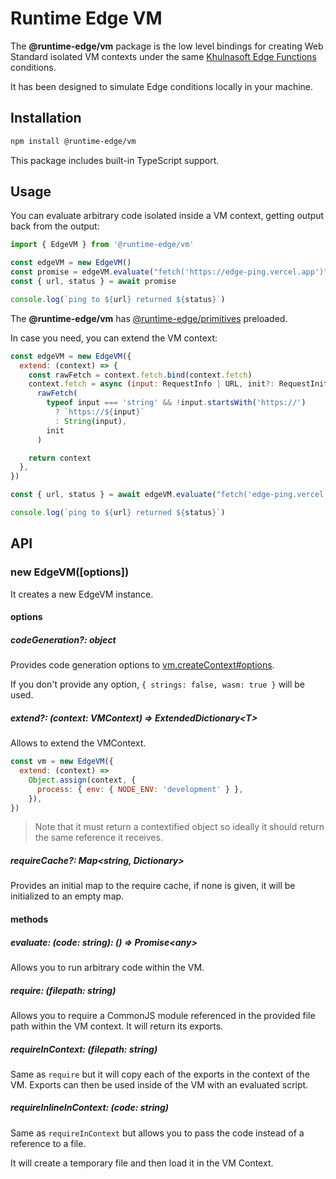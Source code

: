 # Runtime Edge VM

The **@runtime-edge/vm** package is the low level bindings for creating Web Standard isolated VM contexts under the same [Khulnasoft Edge Functions](https://khulnasoft.com/edge) conditions.

It has been designed to simulate Edge conditions locally in your machine.

## Installation

```sh npm2yarn
npm install @runtime-edge/vm
```

This package includes built-in TypeScript support.

## Usage

You can evaluate arbitrary code isolated inside a VM context, getting output back from the output:

```js
import { EdgeVM } from '@runtime-edge/vm'

const edgeVM = new EdgeVM()
const promise = edgeVM.evaluate("fetch('https://edge-ping.vercel.app')")
const { url, status } = await promise

console.log(`ping to ${url} returned ${status}`)
```

The **@runtime-edge/vm** has [@runtime-edge/primitives](/packages/primitives) preloaded.

In case you need, you can extend the VM context:

```js
const edgeVM = new EdgeVM({
  extend: (context) => {
    const rawFetch = context.fetch.bind(context.fetch)
    context.fetch = async (input: RequestInfo | URL, init?: RequestInit) =>
      rawFetch(
        typeof input === 'string' && !input.startsWith('https://')
          ? `https://${input}`
          : String(input),
        init
      )

    return context
  },
})

const { url, status } = await edgeVM.evaluate("fetch('edge-ping.vercel.app')")

console.log(`ping to ${url} returned ${status}`)
```

## API

### new EdgeVM([options])

It creates a new EdgeVM instance.

#### options

##### codeGeneration?: object

Provides code generation options to [vm.createContext#options](https://nodejs.org/api/vm.html#vmcreatecontextcontextobject-options).

If you don't provide any option, `{ strings: false, wasm: true }` will be used.

##### extend?: (context: VMContext) => ExtendedDictionary\<T>

Allows to extend the VMContext.

```js
const vm = new EdgeVM({
  extend: (context) =>
    Object.assign(context, {
      process: { env: { NODE_ENV: 'development' } },
    }),
})
```

> Note that it must return a contextified object so ideally it should return the same reference it receives.

##### requireCache?: Map\<string, Dictionary>

Provides an initial map to the require cache, if none is given, it will be initialized to an empty map.

#### methods

##### evaluate: (code: string): () => Promise\<any>

Allows you to run arbitrary code within the VM.

##### require: (filepath: string)

Allows you to require a CommonJS module referenced in the provided file path within the VM context. It will return its exports.

##### requireInContext: (filepath: string)

Same as `require` but it will copy each of the exports in the context of the VM. Exports can then be used inside of the VM with an evaluated script.

##### requireInlineInContext: (code: string)

Same as `requireInContext` but allows you to pass the code instead of a reference to a file.

It will create a temporary file and then load it in the VM Context.
